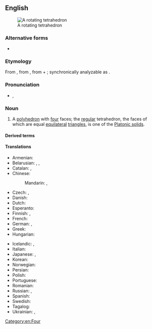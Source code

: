 ==English==
{{wikipedia}}
[[Image:120px-Tetrahedron-slowturn.gif|thumb|A rotating tetrahedron]]

===Alternative forms===
* {{alter|en|tetraedrum||obsolete}}

===Etymology===
From {{etyl|grc|en}} {{m|grc|τετράεδρον||triangle-based pyramid}}, from {{m|grc|τετράεδρος}}, from {{m|grc|τετράς||four}} + {{m|grc|ἕδρα||seat}}; synchronically analyzable as {{confix|en|tetra|hedron}}.

===Pronunciation===
* {{enPR|tĕtrəhē'drən}}, {{IPA|en|/tɛtɹəˈhiːdɹən/}}

===Noun===
{{en-noun|s|tetrahedra}}

# {{lb|en|geometry}} A [[polyhedron]] with [[four]] faces; the [[regular]] tetrahedron, the faces of which are equal [[equilateral]] [[triangle]]s, is one of the [[Platonic solid]]s.

====Derived terms====
{{der3|en|tetrahedrane|tetrahedrally|tetrahedralizable|orthotetrahedron|hexatetrahedron|icositetrahedron|truncated tetrahedron|tetrahedral|tetrahedrality|tetrahedrite}}

====Translations====
{{trans-top|polyhedron}}
* Armenian: {{t-needed|hy}}
* Belarusian: {{t|be|тэтра́эдр|m}}, {{t|be|чатырохсце́ннік|m}}, {{t|be|чатырохсце́н|m}}
* Catalan: {{t+|ca|tetràedre|m}}, {{t+|ca|tetraedre|m}}
* Chinese:
*: Mandarin: {{t+|cmn|四面體|sc=Hani}}, {{t+|cmn|四面体|tr=sìmiàntǐ|sc=Hani}}
* Czech: {{t+|cs|čtyřstěn|m}}, {{t+|cs|tetraedr|m}}
* Danish: {{t|da|tetraeder|n}}
* Dutch: {{t+|nl|viervlak|n}}
* Esperanto: {{t|eo|kvaredro}}
* Finnish: {{t+|fi|tetraedri}}, {{t+|fi|nelitahokas}}
* French: {{t+|fr|tétraèdre|m}}
* German: {{t+|de|Tetraeder|n}}, {{t|de|Vierflächner |m}}
* Greek: {{t+|el|τετράεδρο|n}}
* Hungarian: {{t+|hu|tetraéder}}
{{trans-mid}}
* Icelandic: {{t|is|ferflötungur|m}}, {{t|is|fjórflötungur|m}}
* Italian: {{t+|it|tetraedro|m}}
* Japanese: {{t+|ja|四面体|tr=shimentai}}, {{t+|ja|三角錐|tr=sankakusui}}
* Korean: {{t|kr|사면체|tr=samyeonche}}
* Norwegian: {{t+|no|tetraeder|n}}
* Persian: {{t+|fa|چهاروجهی}}
* Polish: {{t+|pl|czworościan|m-in}}
* Portuguese: {{t+|pt|tetraedro|m}}
* Romanian: {{t+|ro|tetraedru|n}}
* Russian: {{t+|ru|тетра́эдр|m}}, {{t+|ru|четырёхгра́нник|m}}
* Spanish: {{t+|es|tetraedro|m}}
* Swedish: {{t+|sv|tetraeder|c}}
* Tagalog: {{t|tl|patdayag}}
* Ukrainian: {{t+|uk|тетра́едр|m}}, {{t|uk|чотиригра́нник|m}}
{{trans-bottom}}

[[Category:en:Four]]
{{catlangname|en|nouns with irregular plurals}}
